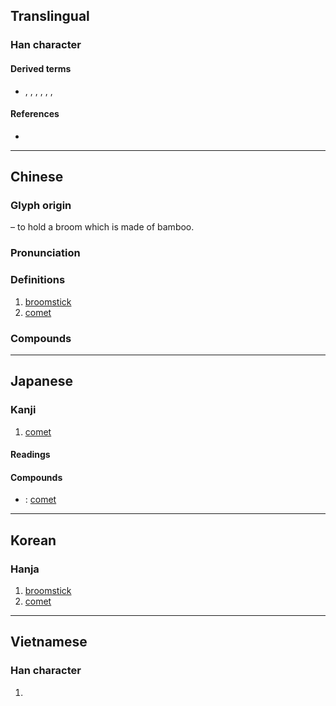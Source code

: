 {{also|篲}}
{{character info/new}}
==Translingual==

===Han character===
{{Han char|rn=58|rad=彐|as=08|sn=11|four=55174|canj=QJSM|ids=⿱⿰丰丰彐}}

====Derived terms====
* {{l|mul|慧}}, {{l|mul|嘒}}, {{l|mul|𦄑}}, {{l|mul|槥}}, {{l|mul|熭}}, {{l|mul|䨮}}, {{l|mul|鏏}}

====References====
* {{Han ref|kx=0362.160|dkj=09927|dj=0680.310|hdz=20961.100|uh=5F57|ud=24407|bh=B16B|bd=45419}}

----

==Chinese==
{{zh-forms}}

===Glyph origin===
{{Han etym}}
{{Han compound|甡|又|t1=broom|t2=hand|ls=psc}} – to hold a broom which is made of bamboo.

===Pronunciation===
{{zh-pron
|m=huì
|c=seoi6,wai6
|w=3hhue
|mn=hūi
|mc=y
|oc=y
|ma=
|cat=n
}}

===Definitions===
{{zh-hanzi}}

# [[broomstick]]
# [[comet]]

===Compounds===
{{zh-der|周期彗星|哈雷彗星|彗尾|彗星|彗氾畫塗|擁彗先驅|擁彗迎門|日中必彗|畢拉彗星|百武彗星}}

----

==Japanese==

===Kanji===
{{ja-kanji|grade=|rs=彐08}}

# [[comet]]

====Readings====
{{ja-readings|goon=[[ずい]] (zui), [[ぜい]] (zei)|kanon=[[すい]] (sui), [[せい]] (sei)|kun=[[ほうき]] (hōki)}}

====Compounds====
{{der-top|Compounds}}
* {{ja-r|彗星|すいせい}}: [[comet]]
{{der-bottom}}

----

==Korean==

===Hanja===
{{ko-hanja|hangeul=[[혜]], [[세]]|eumhun=|rv=hye, se|mr=hye, se|y=hyey, sey}}

# [[broomstick]]
# [[comet]]

----

==Vietnamese==

===Han character===
{{vi-readings|rs=彐08|hanviet=tuệ}}

# {{defn|vi|sort=彐08}}

{{cln|vi|Han tu}}